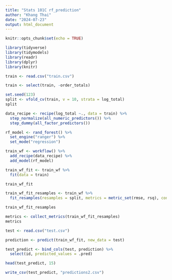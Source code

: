 ---
title: "Stats 101C rf_prediction"
author: "Khang Thai"
date: "2024-07-23"
output: html_document
---

```{r setup, include=FALSE}
knitr::opts_chunk$set(echo = TRUE)
```

```{r}
library(tidyverse)
library(tidymodels)
library(readr)
library(dplyr)
library(knitr)

```

```{r}
train <- read.csv("train.csv")

train <- select(train, -order_totals)
```

```{r}
set.seed(123)
split <- vfold_cv(train, v = 10, strata = log_total)
split
```

```{r}
data_recipe <- recipe(log_total ~., data = train) %>%
  step_normalize(all_numeric_predictors()) %>%
  step_dummy(all_factor_predictors())

rf_model <- rand_forest() %>%
  set_engine("ranger") %>%
  set_mode("regression")

train_wf <- workflow() %>%
  add_recipe(data_recipe) %>%
  add_model(rf_model)

train_wf_fit <- train_wf %>%
  fit(data = train)

train_wf_fit
```

```{r}
train_wf_fit_resamples <- train_wf %>%
  fit_resamples(resamples = split, metrics = metric_set(rmse, rsq), control = control_resamples(save_pred = TRUE))

train_wf_fit_resamples

```

```{r}
metrics <- collect_metrics(train_wf_fit_resamples)
metrics
```

```{r}
test <- read.csv("test.csv")

prediction <- predict(train_wf_fit, new_data = test)

test_predict <- bind_cols(test, prediction) %>%
  select(id, predicted_values = .pred)

head(test_predict, 15)
```

```{r}
write_csv(test_predict, "predictions2.csv")
```